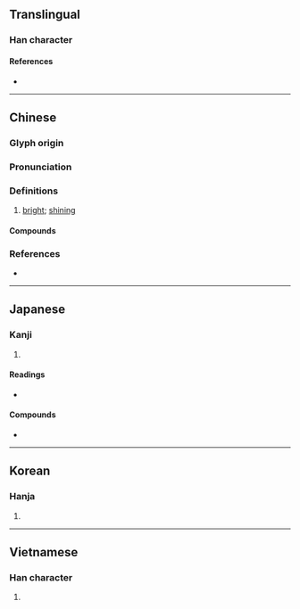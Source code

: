 {{character info}}
==Translingual==

===Han character===
{{Han char|rn=86|rad=火|as=08|sn=12|four=96811|canj=FAPP|ids=⿰火昆}}

====References====
* {{Han ref|kx=0673.160|dkj=19103|dj=1081.170|hdz=32209.040|uh=711C|ud=28956|bh=B54F|bd=46415}}

----

==Chinese==
{{zh-forms}}

===Glyph origin===
{{Han etym}}

===Pronunciation===
{{zh-pron
|m=kūn
|c=kwan1,gwan1
|mc=y
|oc=y
|cat=a
}}

===Definitions===
{{zh-hanzi}}

# {{lb|zh|literary}} [[bright]]; [[shining]]

====Compounds====
{{zh-der|焜燿|焜黃|燒火焜}}

===References===
* {{R:yue:Hanzi}}

----

==Japanese==

===Kanji===
{{ja-kanji|grade=|rs=火08}}

# {{rfdef|ja|sort=火08}}

====Readings====
* {{ja-readings|on=[[こん]] (kon)|kun=[[かがやく]] (kagayaku)}}

====Compounds====
* {{ja-r|焜炉|こんろ}}

----

==Korean==

===Hanja===
{{ko-hanja|hangeul=혼|eumhun=|rv=hon|mr=hon|y=hon}}

# {{rfdef|ko|sort=火08}}

----

==Vietnamese==

===Han character===
{{vi-readings|rs=火08|hanviet=hỗn |nom=}}

# {{rfdef|vi|sort=火08}}
